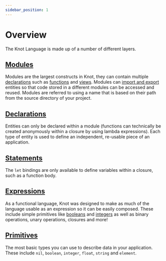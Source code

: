 ```yaml
---
sidebar_position: 1
---
```


# Overview

The Knot Language is made up of a number of different layers.

## [Modules](syntax/module)

Modules are the largest constructs in Knot, they can contain multiple [declarations](syntax/declaration) such as
[functions](syntax/declaration/function) and [views](syntax/declaration/view). Modules can [import and export](syntax/module/import-export) entities
so that code stored in a different modules can be accessed and reused.
Modules are referred to using a name that is based on their path from the source directory of your project.

## [Declarations](syntax/declaration)

Entities can only be declared within a module (functions can technically be created anonymously within a closure by using lambda expressions).
Each type of entity is used to define an independent, re-usable piece of an application.

## [Statements](syntax/statement)

The `let` bindings are only available to define variables within a closure, such as a function body.

## [Expressions](syntax/expression)

As a functional language, Knot was designed to make as much of the language usable as an expression so it can be easily composed.
These include simple primitives like [booleans](syntax/primitive/boolean) and [integers](syntax/primitive/number#integer) as well as
binary operations, unary operations, closures and more!

## [Primitives](syntax/primitive)

The most basic types you can use to describe data in your application. These include `nil`, `boolean`, `integer`, `float`, `string` and `element`.
